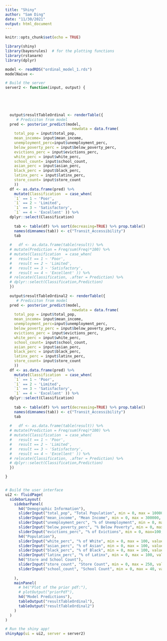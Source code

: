 ```yaml
---
title: "Shiny"
author: "Sam Ding"
date: "11/30/2021"
output: html_document
---
```


```r
knitr::opts_chunk$set(echo = TRUE)
```

```r
library(shiny)
library(bayesrules)  # for the plotting functions
library(rstanarm)
library(dplyr)
```


```r
model <- readRDS("ordinal_model_1.rds") 
modelNaive <- 
```

```r

# Build the server
server2 <- function(input, output) {
  
  

  

  output$resultTableOrdinal <- renderTable({
     # Prediciton from model
  pred <- posterior_predict(model,
                              newdata = data.frame(
    total_pop = input$total_pop,
    mean_income= input$mean_income,
    unemployment_perc=input$unemployment_perc,
    below_poverty_perc = input$below_poverty_perc,
    evictions_perc = input$evictions_perc,
    white_perc = input$white_perc,
    school_count= input$school_count,
    asian_perc = input$asian_perc,
    black_perc = input$black_perc,
    latinx_perc = input$latinx_perc,
    store_count= input$store_count
    ))
  df <- as.data.frame(pred) %>%
    mutate(Classification  = case_when(
    `1` == 1 ~ 'Poor',
    `1` == 2 ~ 'Limited',
    `1` == 3 ~ 'Satisfactory',
    `1` == 4 ~ 'Excellent' )) %>%
  dplyr::select(Classification)
    
    tab <- table(df) %>% sort(decreasing=TRUE) %>% prop.table()
    names(dimnames(tab)) <- c("Transit_Accessibility")
    tab
    
  #   df <- as.data.frame(table(result)) %>% 
  # mutate(Prediction = Freq/sum(Freq)*100) %>%
  # mutate(Classification  = case_when(
  #   result == 1 ~ 'Poor', 
  #   result == 2 ~ 'Limited', 
  #   result == 3 ~ 'Satisfactory', 
  #   result == 4 ~ 'Excellent' )) %>% 
  # relocate(Classification, .after = Prediction) %>% 
  # dplyr::select(Classification,Prediction)
  })
  
  output$resultTableOrdinal2 <- renderTable({
     # Prediciton from model
  pred <- posterior_predict(model,
                              newdata = data.frame(
    total_pop = input$total_pop,
    mean_income= input$mean_income,
    unemployment_perc=input$unemployment_perc,
    below_poverty_perc = input$below_poverty_perc,
    evictions_perc = input$evictions_perc,
    white_perc = input$white_perc,
    school_count= input$school_count,
    asian_perc = input$asian_perc,
    black_perc = input$black_perc,
    latinx_perc = input$latinx_perc,
    store_count= input$store_count
    ))
  df <- as.data.frame(pred) %>%
    mutate(Classification  = case_when(
    `1` == 1 ~ 'Poor',
    `1` == 2 ~ 'Limited',
    `1` == 3 ~ 'Satisfactory',
    `1` == 4 ~ 'Excellent' )) %>%
  dplyr::select(Classification)
    
    tab <- table(df) %>% sort(decreasing=TRUE) %>% prop.table()
    names(dimnames(tab)) <- c("Transit_Accessibility")
    tab
    
  #   df <- as.data.frame(table(result)) %>% 
  # mutate(Prediction = Freq/sum(Freq)*100) %>%
  # mutate(Classification  = case_when(
  #   result == 1 ~ 'Poor', 
  #   result == 2 ~ 'Limited', 
  #   result == 3 ~ 'Satisfactory', 
  #   result == 4 ~ 'Excellent' )) %>% 
  # relocate(Classification, .after = Prediction) %>% 
  # dplyr::select(Classification,Prediction)
  })

}


# Build the user interface
ui2 <- fluidPage(
  sidebarLayout(
    sidebarPanel(
      h4("Demographic Information"), 
      sliderInput("total_pop", "Total Population", min = 0, max = 100000, value = 10),
      sliderInput("mean_income", "Mean Income", min = 0, max = 300000, value = 10),
      sliderInput("unemployment_perc", "% of Unemployment", min = 0, max = 100, value = 1),
      sliderInput("below_poverty_perc", "% Below Poverty", min = 0, max = 100, value = 1),
      sliderInput("evictions_perc", "% of Evictions", min = 0, max=100, value =1),
      h4("Population"), 
      sliderInput("white_perc", "% of White", min = 0, max = 100, value = 1),
      sliderInput("asian_perc", "% of Asian", min = 0, max = 100, value = 1),
      sliderInput("black_perc", "% of Black", min = 0, max = 100, value = 1),
      sliderInput("latinx_perc", "% of Latinx", min = 0, max = 100, value = 1),
      h4("Store and School Count"), 
      sliderInput("store_count", "Store Count", min = 0, max = 250, value = 1),
      sliderInput("school_count", "School Count", min = 0, max = 40, value = 1),
      
    ),
    mainPanel(
      # h4("Plot of the prior pdf:"), 
      # plotOutput("priorPdf"),
      h4("Model Predictions"), 
      tableOutput("resultTableOrdinal"),
      tableOutput("resultTableOrdinal2")
    )
  )
)

# Run the shiny app!
shinyApp(ui = ui2, server = server2)
```

